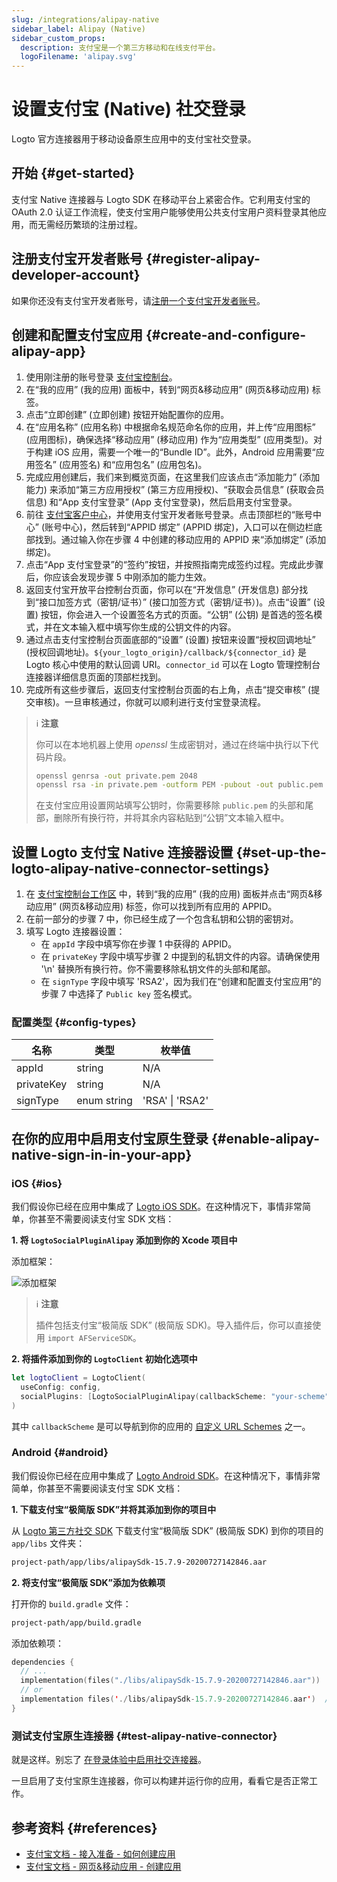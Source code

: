 ```yaml
---
slug: /integrations/alipay-native
sidebar_label: Alipay (Native)
sidebar_custom_props:
  description: 支付宝是一个第三方移动和在线支付平台。
  logoFilename: 'alipay.svg'
---
```



# 设置支付宝 (Native) 社交登录

Logto 官方连接器用于移动设备原生应用中的支付宝社交登录。

<GuideTip />

## 开始 \{#get-started}

支付宝 Native 连接器与 Logto SDK 在移动平台上紧密合作。它利用支付宝的 OAuth 2.0 认证工作流程，使支付宝用户能够使用公共支付宝用户资料登录其他应用，而无需经历繁琐的注册过程。

## 注册支付宝开发者账号 \{#register-alipay-developer-account}

如果你还没有支付宝开发者账号，请[注册一个支付宝开发者账号](https://certifyweb.alipay.com/certify/reg/guide#/)。

## 创建和配置支付宝应用 \{#create-and-configure-alipay-app}

1. 使用刚注册的账号登录 [支付宝控制台](https://open.alipay.com/)。
2. 在“我的应用” (我的应用) 面板中，转到“网页&移动应用” (网页&移动应用) 标签。
3. 点击“立即创建” (立即创建) 按钮开始配置你的应用。
4. 在“应用名称” (应用名称) 中根据命名规范命名你的应用，并上传“应用图标” (应用图标)，确保选择“移动应用” (移动应用) 作为“应用类型” (应用类型)。对于构建 iOS 应用，需要一个唯一的“Bundle ID”。此外，Android 应用需要“应用签名” (应用签名) 和“应用包名” (应用包名)。
5. 完成应用创建后，我们来到概览页面，在这里我们应该点击“添加能力” (添加能力) 来添加“第三方应用授权” (第三方应用授权)、“获取会员信息” (获取会员信息) 和“App 支付宝登录” (App 支付宝登录)，然后启用支付宝登录。
6. 前往 [支付宝客户中心](https://b.alipay.com/index2.htm)，并使用支付宝开发者账号登录。点击顶部栏的“账号中心” (账号中心)，然后转到“APPID 绑定” (APPID 绑定)，入口可以在侧边栏底部找到。通过输入你在步骤 4 中创建的移动应用的 APPID 来“添加绑定” (添加绑定)。
7. 点击“App 支付宝登录”的“签约”按钮，并按照指南完成签约过程。完成此步骤后，你应该会发现步骤 5 中刚添加的能力生效。
8. 返回支付宝开放平台控制台页面，你可以在“开发信息” (开发信息) 部分找到“接口加签方式（密钥/证书）” (接口加签方式（密钥/证书）)。点击“设置” (设置) 按钮，你会进入一个设置签名方式的页面。“公钥” (公钥) 是首选的签名模式，并在文本输入框中填写你生成的公钥文件的内容。
9. 通过点击支付宝控制台页面底部的“设置” (设置) 按钮来设置“授权回调地址” (授权回调地址)。`${your_logto_origin}/callback/${connector_id}` 是 Logto 核心中使用的默认回调 URI。`connector_id` 可以在 Logto 管理控制台连接器详细信息页面的顶部栏找到。
10. 完成所有这些步骤后，返回支付宝控制台页面的右上角，点击“提交审核” (提交审核)。一旦审核通过，你就可以顺利进行支付宝登录流程。

> ℹ️ **注意**
>
> 你可以在本地机器上使用 _openssl_ 生成密钥对，通过在终端中执行以下代码片段。
>
> ```bash
> openssl genrsa -out private.pem 2048
> openssl rsa -in private.pem -outform PEM -pubout -out public.pem
> ```
>
> 在支付宝应用设置网站填写公钥时，你需要移除 `public.pem` 的头部和尾部，删除所有换行符，并将其余内容粘贴到“公钥”文本输入框中。

## 设置 Logto 支付宝 Native 连接器设置 \{#set-up-the-logto-alipay-native-connector-settings}

1. 在 [支付宝控制台工作区](https://open.alipay.com/dev/workspace) 中，转到“我的应用” (我的应用) 面板并点击“网页&移动应用” (网页&移动应用) 标签，你可以找到所有应用的 APPID。
2. 在前一部分的步骤 7 中，你已经生成了一个包含私钥和公钥的密钥对。
3. 填写 Logto 连接器设置：
   - 在 `appId` 字段中填写你在步骤 1 中获得的 APPID。
   - 在 `privateKey` 字段中填写步骤 2 中提到的私钥文件的内容。请确保使用 '\n' 替换所有换行符。你不需要移除私钥文件的头部和尾部。
   - 在 `signType` 字段中填写 'RSA2'，因为我们在“创建和配置支付宝应用”的步骤 7 中选择了 `Public key` 签名模式。

### 配置类型 \{#config-types}

| 名称       | 类型        | 枚举值          |
| ---------- | ----------- | --------------- |
| appId      | string      | N/A             |
| privateKey | string      | N/A             |
| signType   | enum string | 'RSA' \| 'RSA2' |

## 在你的应用中启用支付宝原生登录 \{#enable-alipay-native-sign-in-in-your-app}

### iOS \{#ios}

我们假设你已经在应用中集成了 [Logto iOS SDK](/quick-starts/swift)。在这种情况下，事情非常简单，你甚至不需要阅读支付宝 SDK 文档：

**1. 将 `LogtoSocialPluginAlipay` 添加到你的 Xcode 项目中**

添加框架：

![添加框架](./assets/add-framework.png)

> ℹ️ **注意**
>
> 插件包括支付宝“极简版 SDK” (极简版 SDK)。导入插件后，你可以直接使用 `import AFServiceSDK`。

**2. 将插件添加到你的 `LogtoClient` 初始化选项中**

```swift
let logtoClient = LogtoClient(
  useConfig: config,
  socialPlugins: [LogtoSocialPluginAlipay(callbackScheme: "your-scheme")]
)
```

其中 `callbackScheme` 是可以导航到你的应用的 [自定义 URL Schemes](https://developer.apple.com/documentation/xcode/defining-a-custom-url-scheme-for-your-app) 之一。

### Android \{#android}

我们假设你已经在应用中集成了 [Logto Android SDK](/quick-starts/android)。在这种情况下，事情非常简单，你甚至不需要阅读支付宝 SDK 文档：

**1. 下载支付宝“极简版 SDK”并将其添加到你的项目中**

从 [Logto 第三方社交 SDK](https://github.com/logto-io/social-sdks/blob/master/alipay/android/alipaySdk-15.7.9-20200727142846.aar) 下载支付宝“极简版 SDK” (极简版 SDK) 到你的项目的 `app/libs` 文件夹：

```bash
project-path/app/libs/alipaySdk-15.7.9-20200727142846.aar
```

**2. 将支付宝“极简版 SDK”添加为依赖项**

打开你的 `build.gradle` 文件：

```bash
project-path/app/build.gradle
```

添加依赖项：

```kotlin
dependencies {
  // ...
  implementation(files("./libs/alipaySdk-15.7.9-20200727142846.aar"))  // kotlin-script
  // or
  implementation files('./libs/alipaySdk-15.7.9-20200727142846.aar')  // groovy-script
}
```

### 测试支付宝原生连接器 \{#test-alipay-native-connector}

就是这样。别忘了 [在登录体验中启用社交连接器](/connectors/social-connectors/#enable-social-sign-in)。

一旦启用了支付宝原生连接器，你可以构建并运行你的应用，看看它是否正常工作。

## 参考资料 \{#references}

- [支付宝文档 - 接入准备 - 如何创建应用](https://opendocs.alipay.com/support/01rau6)
- [支付宝文档 - 网页&移动应用 - 创建应用](https://opendocs.alipay.com/open/200/105310)
